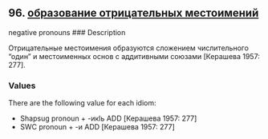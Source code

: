 ## 96. <a href =  'https://agricolamz.github.io/The_Circassian_Isoglosses_Database/96.html'>образование отрицательных местоимений</a>
negative pronouns
### Description

Отрицательные местоимения образуются сложением числительного "один" и местоименных основ с аддитивными союзами [Керашева 1957: 277].

### Values
There are the following value for each idiom:

* Shapsug  pronoun + -икIь ADD [Керашева 1957: 277] 
* SWC  pronoun + -и ADD [Керашева 1957: 277] 

